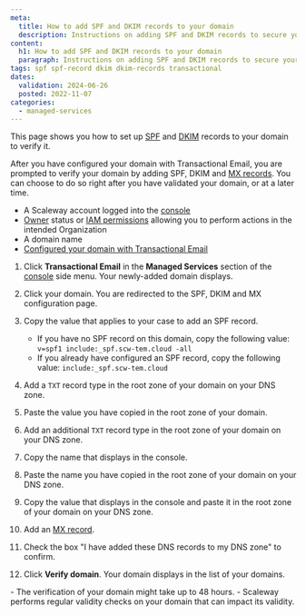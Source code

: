 ```yaml
---
meta:
  title: How to add SPF and DKIM records to your domain
  description: Instructions on adding SPF and DKIM records to secure your domain.
content:
  h1: How to add SPF and DKIM records to your domain
  paragraph: Instructions on adding SPF and DKIM records to secure your domain.
tags: spf spf-record dkim dkim-records transactional
dates:
  validation: 2024-06-26
  posted: 2022-11-07
categories:
  - managed-services
---
```


This page shows you how to set up [SPF](/managed-services/transactional-email/concepts/#spf-record) and [DKIM](/managed-services/transactional-email/concepts/#dkim-record) records to your domain to verify it.

After you have configured your domain with Transactional Email, you are prompted to verify your domain by adding SPF, DKIM and [MX records](/managed-services/transactional-email/how-to/add-mx-record-to-your-domain/). You can choose to do so right after you have validated your domain, or at a later time.

<Macro id="requirements" />

- A Scaleway account logged into the [console](https://console.scaleway.com/)
- [Owner](/identity-and-access-management/iam/concepts/#owner) status or [IAM permissions](/identity-and-access-management/iam/concepts/#permission) allowing you to perform actions in the intended Organization
- A domain name
- [Configured your domain with Transactional Email](/managed-services/transactional-email/how-to/configure-domain-with-transactional-email)

1. Click **Transactional Email** in the **Managed Services** section of the [console](https://console.scaleway.com/) side menu. Your newly-added domain displays.
2. Click your domain. You are redirected to the SPF, DKIM and MX configuration page.
3. Copy the value that applies to your case to add an SPF record.
    <Message type="important">
     - If you have no SPF record on this domain, copy the following value: `v=spf1 include:_spf.scw-tem.cloud -all`
     - If you already have configured an SPF record, copy the following value: `include:_spf.scw-tem.cloud`
    </Message>

4. Add a `TXT` record type in the root zone of your domain on your DNS zone.
5. Paste the value you have copied in the root zone of your domain.
6. Add an additional `TXT` record type in the root zone of your domain on your DNS zone.
7. Copy the name that displays in the console.
    <Lightbox src="scaleway_dkim_record_name.webp" alt="" />
8. Paste the name you have copied in the root zone of your domain on your DNS zone.
9. Copy the value that displays in the console and paste it in the root zone of your domain on your DNS zone.
    <Lightbox src="scaleway_dkim_record_name_value.webp" alt="" />
10. Add an [MX record](/managed-services/transactional-email/how-to/add-mx-record-to-your-domain).
11. Check the box "I have added these DNS records to my DNS zone" to confirm.
12. Click **Verify domain**. Your domain displays in the list of your domains.

<Message type="important">
 - The verification of your domain might take up to 48 hours.
 - Scaleway performs regular validity checks on your domain that can impact its validity.
</Message>


